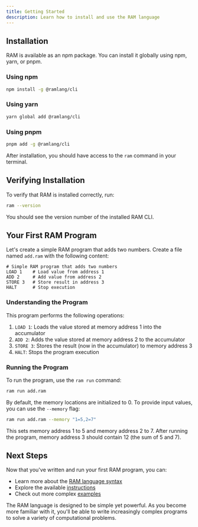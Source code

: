 ```yaml
---
title: Getting Started
description: Learn how to install and use the RAM language
---
```


## Installation

RAM is available as an npm package. You can install it globally using npm, yarn, or pnpm.

### Using npm

```bash
npm install -g @ramlang/cli
```

### Using yarn

```bash
yarn global add @ramlang/cli
```

### Using pnpm

```bash
pnpm add -g @ramlang/cli
```

After installation, you should have access to the `ram` command in your terminal.

## Verifying Installation

To verify that RAM is installed correctly, run:

```bash
ram --version
```

You should see the version number of the installed RAM CLI.

## Your First RAM Program

Let's create a simple RAM program that adds two numbers. Create a file named `add.ram` with the following content:

```
# Simple RAM program that adds two numbers
LOAD 1    # Load value from address 1
ADD 2     # Add value from address 2
STORE 3   # Store result in address 3
HALT      # Stop execution
```

### Understanding the Program

This program performs the following operations:

1. `LOAD 1`: Loads the value stored at memory address 1 into the accumulator
2. `ADD 2`: Adds the value stored at memory address 2 to the accumulator
3. `STORE 3`: Stores the result (now in the accumulator) to memory address 3
4. `HALT`: Stops the program execution

### Running the Program

To run the program, use the `ram run` command:

```bash
ram run add.ram
```

By default, the memory locations are initialized to 0. To provide input values, you can use the `--memory` flag:

```bash
ram run add.ram --memory "1=5,2=7"
```

This sets memory address 1 to 5 and memory address 2 to 7. After running the program, memory address 3 should contain 12 (the sum of 5 and 7).

## Next Steps

Now that you've written and run your first RAM program, you can:

- Learn more about the [RAM language syntax](/docs/language/syntax)
- Explore the available [instructions](/docs/language/instructions)
- Check out more complex [examples](/docs/examples/basic)

<Callout type="tip">
  The RAM language is designed to be simple yet powerful. As you become more familiar with it, you'll be able to write increasingly complex programs to solve a variety of computational problems.
</Callout>
